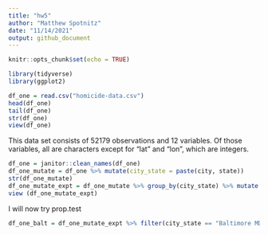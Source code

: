 ```yaml
---
title: "hw5"
author: "Matthew Spotnitz"
date: "11/14/2021"
output: github_document
---
```


```r
knitr::opts_chunk$set(echo = TRUE)
```

```r
library(tidyverse)
library(ggplot2)
```

```r
df_one = read.csv("homicide-data.csv")
head(df_one)
tail(df_one)
str(df_one)
view(df_one)
```
This data set consists of 52179 observations and 12 variables.  Of those variables, all are characters except for "lat" and "lon", which are integers.

```r
df_one = janitor::clean_names(df_one)
df_one_mutate = df_one %>% mutate(city_state = paste(city, state))
str(df_one_mutate)
df_one_mutate_expt = df_one_mutate %>% group_by(city_state) %>% mutate (n_homicide = n()) %>% mutate (n_unsolved = sum(disposition == "Open/No arrest", disposition == "Closed by arrest"))
view (df_one_mutate_expt)
```
I will now try prop.test
```r
df_one_balt = df_one_mutate_expt %>% filter(city_state == "Baltimore MD")
```